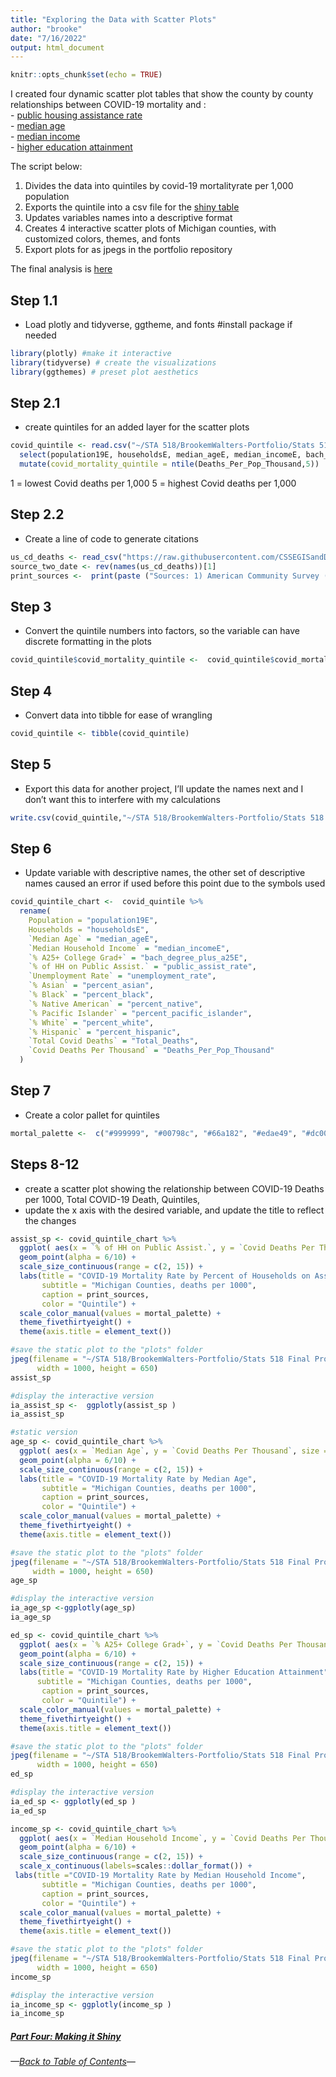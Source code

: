```yaml
---
title: "Exploring the Data with Scatter Plots"
author: "brooke"
date: "7/16/2022"
output: html_document
---
```


```r
knitr::opts_chunk$set(echo = TRUE)
```


I created four dynamic scatter plot tables that show the county by county relationships between COVID-19 mortality and : \
- [public housing assistance rate](https://rpubs.com/ekoorb03/plots_pubassistance) \
- [median age](https://rpubs.com/ekoorb03/plots_medianage) \
- [median income](https://rpubs.com/ekoorb03/plots_income) \
- [higher education attainment](https://rpubs.com/ekoorb03/plots_education)




The script below:

1) Divides the data into quintiles by covid-19 mortalityrate per 1,000 population
2) Exports the quintile into a csv file for the [shiny table](https://073308-brooke.shinyapps.io/MIShiny/)
2) Updates variables names into a descriptive format
3) Creates 4 interactive scatter plots of Michigan counties, with customized colors, themes, and fonts 
4) Export plots for as jpegs in the portfolio repository 

The final analysis is [here](https://github.com/BrookemWalters/BrookemWalters-Portfolio/blob/main/Stats%20518%20Final%20Project/Summary%20of%20Findings.md#covid-19-mortality--socioeconomic-trends-in-michigan-by-county)




## Step 1.1
 - Load plotly and tidyverse, ggtheme, and fonts
#install package if needed
```r
library(plotly) #make it interactive
library(tidyverse) # create the visualizations
library(ggthemes) # preset plot aesthetics
```




## Step 2.1
- create quintiles for an added layer for the scatter plots
```r
covid_quintile <- read.csv("~/STA 518/BrookemWalters-Portfolio/Stats 518 Final Project/data/covid_census.csv") %>% 
  select(population19E, householdsE, median_ageE, median_incomeE, bach_degree_plus_a25E, unemployment_rate, public_assist_rate, percent_asian, percent_black, percent_native, percent_pacific_islander, percent_white, percent_hispanic, County, Total_Deaths, Deaths_Per_Pop_Thousand) %>% 
  mutate(covid_mortality_quintile = ntile(Deaths_Per_Pop_Thousand,5))
```

1 = lowest Covid deaths per 1,000
5 = highest Covid deaths per 1,000

## Step 2.2
- Create a line of code to generate citations
```r
us_cd_deaths <- read_csv("https://raw.githubusercontent.com/CSSEGISandData/COVID-19/master/csse_covid_19_data/csse_covid_19_time_series/time_series_covid19_deaths_US.csv")
source_two_date <- rev(names(us_cd_deaths))[1]
print_sources <-  print(paste ("Sources: 1) American Community Survey (ACS), 2016-2020 5-Year estimates, 2) JHU CSSE COVID-19 Data Repository as of", source_two_date)) 
```



## Step 3
- Convert the quintile numbers into factors, so the variable can have discrete formatting in the plots
```r
covid_quintile$covid_mortality_quintile <-  covid_quintile$covid_mortality_quintile %>%  as.factor 
```


## Step 4
- Convert data into tibble for ease of wrangling
```r
covid_quintile <- tibble(covid_quintile)
```

## Step 5 
- Export this data for another project, I'll update the names next and I don't want this to interfere with my calculations
```r
write.csv(covid_quintile,"~/STA 518/BrookemWalters-Portfolio/Stats 518 Final Project/Bootstrapping/covid_census_bs.csv")
```




## Step 6
- Update variable with descriptive names, the other set of descriptive names caused an error if used before this point due to the symbols used
```r
covid_quintile_chart <-  covid_quintile %>% 
  rename( 
    Population = "population19E",
    Households = "householdsE",
    `Median Age` = "median_ageE",
    `Median Household Income` = "median_incomeE",
    `% A25+ College Grad+` = "bach_degree_plus_a25E",
    `% of HH on Public Assist.` = "public_assist_rate",
    `Unemployment Rate` = "unemployment_rate",
    `% Asian` = "percent_asian",
    `% Black` = "percent_black",    
    `% Native American` = "percent_native", 
    `% Pacific Islander` = "percent_pacific_islander",
    `% White` = "percent_white",            
    `% Hispanic` = "percent_hispanic",
    `Total Covid Deaths` = "Total_Deaths",
    `Covid Deaths Per Thousand` = "Deaths_Per_Pop_Thousand"
  )
```

## Step 7
 - Create a color pallet for quintiles
```r
mortal_palette <-  c("#999999", "#00798c", "#66a182", "#edae49", "#dc0000b2")
```
 


## Steps 8-12
- create a scatter plot showing the  relationship between COVID-19 Deaths per 1000, Total COVID-19 Death, Quintiles, 
- update the x axis with the desired variable, and update the title to reflect the changes
```r
assist_sp <- covid_quintile_chart %>% 
  ggplot( aes(x = `% of HH on Public Assist.`, y = `Covid Deaths Per Thousand`, size = `Total Covid Deaths`, color=covid_mortality_quintile, text=County)) +
  geom_point(alpha = 6/10) +
  scale_size_continuous(range = c(2, 15)) +
  labs(title = "COVID-19 Mortality Rate by Percent of Households on Assistance",
       subtitle = "Michigan Counties, deaths per 1000",
       caption = print_sources,
       color = "Quintile") +
  scale_color_manual(values = mortal_palette) +
  theme_fivethirtyeight() +
  theme(axis.title = element_text())

#save the static plot to the "plots" folder
jpeg(filename = "~/STA 518/BrookemWalters-Portfolio/Stats 518 Final Project/Plots/assist_sp.jpeg",
      width = 1000, height = 650)
assist_sp 

#display the interactive version
ia_assist_sp <-  ggplotly(assist_sp )
ia_assist_sp
```


```r
#static version
age_sp <- covid_quintile_chart %>% 
  ggplot( aes(x = `Median Age`, y = `Covid Deaths Per Thousand`, size = `Total Covid Deaths`, color=covid_mortality_quintile, text=County)) +
  geom_point(alpha = 6/10) +
  scale_size_continuous(range = c(2, 15)) +
  labs(title = "COVID-19 Mortality Rate by Median Age",
       subtitle = "Michigan Counties, deaths per 1000",
       caption = print_sources,
       color = "Quintile") +
  scale_color_manual(values = mortal_palette) +
  theme_fivethirtyeight() +
  theme(axis.title = element_text())

#save the static plot to the "plots" folder
jpeg(filename = "~/STA 518/BrookemWalters-Portfolio/Stats 518 Final Project/Plots/age_sp.jpeg",
     width = 1000, height = 650)
age_sp 

#display the interactive version
ia_age_sp <-ggplotly(age_sp)
ia_age_sp
```


```r
ed_sp <- covid_quintile_chart %>% 
  ggplot( aes(x = `% A25+ College Grad+`, y = `Covid Deaths Per Thousand`, size = `Total Covid Deaths`, color=covid_mortality_quintile, text=County)) +
  geom_point(alpha = 6/10) +
  scale_size_continuous(range = c(2, 15)) +
  labs(title = "COVID-19 Mortality Rate by Higher Education Attainment",
      subtitle = "Michigan Counties, deaths per 1000",
       caption = print_sources,
       color = "Quintile") +
  scale_color_manual(values = mortal_palette) +
  theme_fivethirtyeight() +
  theme(axis.title = element_text())

#save the static plot to the "plots" folder
jpeg(filename = "~/STA 518/BrookemWalters-Portfolio/Stats 518 Final Project/Plots/ed_sp.jpeg",
      width = 1000, height = 650)
ed_sp

#display the interactive version
ia_ed_sp <- ggplotly(ed_sp )
ia_ed_sp
```


```r
income_sp <- covid_quintile_chart %>% 
  ggplot( aes(x = `Median Household Income`, y = `Covid Deaths Per Thousand`, size = `Total Covid Deaths`, color= covid_mortality_quintile, text=County)) +
  geom_point(alpha = 6/10) +
  scale_size_continuous(range = c(2, 15)) +
  scale_x_continuous(labels=scales::dollar_format()) +
 labs(title ="COVID-19 Mortality Rate by Median Household Income",
       subtitle = "Michigan Counties, deaths per 1000",
       caption = print_sources,
       color = "Quintile") +
  scale_color_manual(values = mortal_palette) +
  theme_fivethirtyeight() +
  theme(axis.title = element_text())

#save the static plot to the "plots" folder
jpeg(filename = "~/STA 518/BrookemWalters-Portfolio/Stats 518 Final Project/Plots/income_sp.jpeg",
      width = 1000, height = 650)
income_sp

#display the interactive version
ia_income_sp <- ggplotly(income_sp )
ia_income_sp
```



##### [Part Four: Making it Shiny](https://github.com/BrookemWalters/BrookemWalters-Portfolio/blob/main/Stats%20518%20Final%20Project/Tables_Shiny/MIShiny/app.R)
###### ---[Back to Table of Contents](https://github.com/BrookemWalters/BrookemWalters-Portfolio#table-of-contents-brooke-walters-portfolio)---



